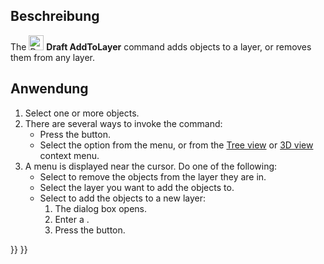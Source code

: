 <languages/>

{{Docnav
|[[Draft_SelectGroup/de|GruppeAuswählen]]
|[[Draft_AddToGroup/de|ZurGruppeHinzufügen]]
|[[Draft_Workbench/de|Draft]]
|IconL=Draft_SelectGroup.svg
|IconR=Draft_AddToGroup.svg
|IconC=Workbench_Draft.svg
}}

<div lang="en" dir="ltr" class="mw-content-ltr">
{{GuiCommand
|Name=Draft AddToLayer
|MenuLocation=Utilities → Add to layer...
|Workbenches=[[Draft_Workbench|Draft]]
|Version=1.1
|SeeAlso=[[Draft_LayerManager|Draft LayerManager]]
}}
</div>

<span id="Description"></span>
==Beschreibung==

<div lang="en" dir="ltr" class="mw-content-ltr">
The [[Image:Draft_AddToLayer.svg|24px]] '''Draft AddToLayer''' command adds objects to a layer, or removes them from any layer. {{Version|1.1}}
</div>

<span id="Usage"></span>
==Anwendung==

<div lang="en" dir="ltr" class="mw-content-ltr">
# Select one or more objects.
# There are several ways to invoke the command:
#* Press the {{Button|[[Image:Draft_AddToLayer.svg|16px]] [[Draft_AddToLayer|Add to layer...]]}} button.
#* Select the {{MenuCommand|Utilities → [[Image:Draft_AddToLayer.svg|16px]] Add to layer...}} option from the menu, or from the [[Tree_view|Tree view]] or [[3D_view|3D view]] context menu.
# A menu is displayed near the cursor. Do one of the following:
#* Select {{MenuCommand|[[Image:List-remove.svg|16px]] Remove from layer}} to remove the objects from the layer they are in.
#* Select the layer you want to add the objects to.
#* Select {{MenuCommand|[[Image:List-add.svg|16px]] Add to new layer...}} to add the objects to a new layer:
#*# The {{MenuCommand|Create new layer}} dialog box opens.
#*# Enter a {{MenuCommand|Layer name}}.
#*# Press the {{Button|OK}} button.
</div>


{{Docnav
|[[Draft_SelectGroup/de|GruppeAuswählen]]
|[[Draft_AddToGroup/de|ZurGruppeHinzufügen]]
|[[Draft_Workbench/de|Draft]]
|IconL=Draft_SelectGroup.svg
|IconR=Draft_AddToGroup.svg
|IconC=Workbench_Draft.svg
}}

{{Draft Tools navi{{#translation:}}}}
{{Userdocnavi{{#translation:}}}}